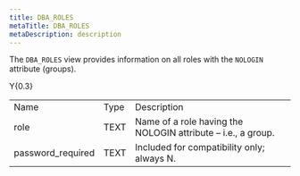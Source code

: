 ```yaml
---
title: DBA_ROLES
metaTitle: DBA_ROLES
metaDescription: description
---
```


The `DBA_ROLES` view provides information on all roles with the
`NOLOGIN` attribute (groups).

<div class="tabularcolumns">

Y{0.3}

</div>

|                    |      |                                                              |
| ------------------ | ---- | ------------------------------------------------------------ |
| Name               | Type | Description                                                  |
| role               | TEXT | Name of a role having the NOLOGIN attribute – i.e., a group. |
| password_required | TEXT | Included for compatibility only; always N.                   |
